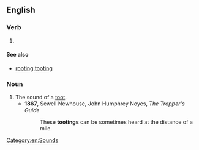 {{also|Tooting}}

==English==

===Verb===
{{head|en|verb form}}

# {{present participle of|en|toot|nocat=1}}

====See also====
* [[rooting tooting]]

===Noun===
{{en-noun}}

# The sound of a [[toot]].
#* '''1867''', Sewell Newhouse, John Humphrey Noyes, ''The Trapper's Guide''
#*: These '''tootings''' can be sometimes heard at the distance of a mile.

[[Category:en:Sounds]]